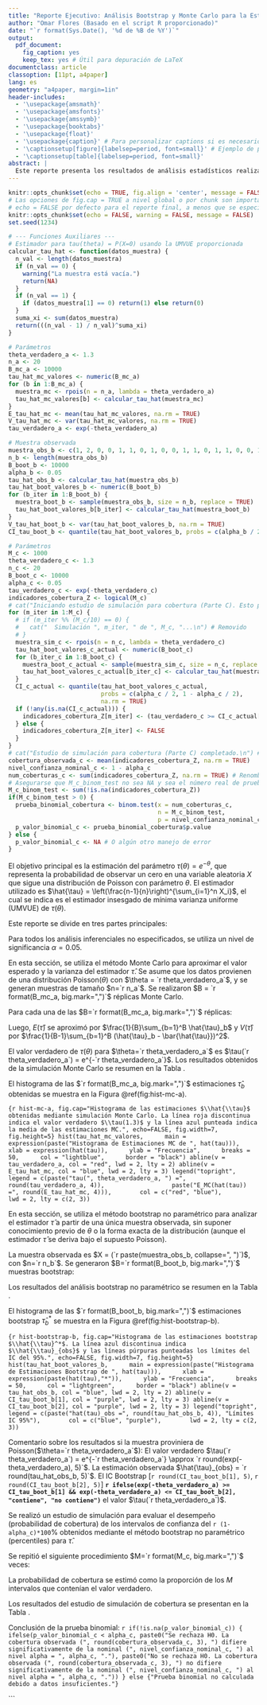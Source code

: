 ```yaml
---
title: "Reporte Ejecutivo: Análisis Bootstrap y Monte Carlo para la Estimación de $\tau(\theta) = P(X=0)$ en una Distribución Poisson"
author: "Omar Flores (Basado en el script R proporcionado)"
date: "`r format(Sys.Date(), '%d de %B de %Y')`"
output: 
  pdf_document:
    fig_caption: yes
    keep_tex: yes # Útil para depuración de LaTeX
documentclass: article
classoption: [11pt, a4paper]
lang: es
geometry: "a4paper, margin=1in"
header-includes:
  - '\usepackage{amsmath}'
  - '\usepackage{amsfonts}'
  - '\usepackage{amssymb}'
  - '\usepackage{booktabs}'
  - '\usepackage{float}'
  - '\usepackage{caption}' # Para personalizar captions si es necesario
  - '\captionsetup[figure]{labelsep=period, font=small}' # Ejemplo de personalización
  - '\captionsetup[table]{labelsep=period, font=small}'
abstract: |
  Este reporte presenta los resultados de análisis estadísticos realizados para estimar el parámetro $\tau(\theta) = e^{-\theta} = P(X=0)$ de una distribución Poisson, utilizando el estimador UMVUE $\hat{\tau} = \left(\frac{n-1}{n}\right)^{\sum X_i}$. Se aplicaron métodos de Monte Carlo y bootstrap no paramétrico según lo especificado, y se evaluó el desempeño de los intervalos de confianza bootstrap. Todos los análisis se implementaron en R, utilizando `set.seed(1234)` para reproducibilidad. Las cifras y tablas aquí presentadas se derivan de la ejecución de dicho script.
---
```


```r
knitr::opts_chunk$set(echo = TRUE, fig.align = 'center', message = FALSE, warning = FALSE)
# Las opciones de fig.cap = TRUE a nivel global o por chunk son importantes para que las captions de R se usen.
# echo = FALSE por defecto para el reporte final, a menos que se especifique lo contrario.
knitr::opts_chunk$set(echo = FALSE, warning = FALSE, message = FALSE) 
set.seed(1234)
```

```r
# --- Funciones Auxiliares ---
# Estimador para tau(theta) = P(X=0) usando la UMVUE proporcionada
calcular_tau_hat <- function(datos_muestra) {
  n_val <- length(datos_muestra)
  if (n_val == 0) {
    warning("La muestra está vacía.")
    return(NA) 
  }
  if (n_val == 1) { 
    if (datos_muestra[1] == 0) return(1) else return(0)
  }
  suma_xi <- sum(datos_muestra)
  return(((n_val - 1) / n_val)^suma_xi)
}
```

```r
# Parámetros
theta_verdadero_a <- 1.3
n_a <- 20
B_mc_a <- 10000
tau_hat_mc_valores <- numeric(B_mc_a)
for (b in 1:B_mc_a) {
  muestra_mc <- rpois(n = n_a, lambda = theta_verdadero_a)
  tau_hat_mc_valores[b] <- calcular_tau_hat(muestra_mc)
}
E_tau_hat_mc <- mean(tau_hat_mc_valores, na.rm = TRUE)
V_tau_hat_mc <- var(tau_hat_mc_valores, na.rm = TRUE)
tau_verdadero_a <- exp(-theta_verdadero_a)
```

```r
# Muestra observada
muestra_obs_b <- c(1, 2, 0, 0, 1, 1, 0, 1, 0, 0, 1, 1, 0, 1, 1, 0, 0, 1, 1, 0)
n_b <- length(muestra_obs_b)
B_boot_b <- 10000
alpha_b <- 0.05 
tau_hat_obs_b <- calcular_tau_hat(muestra_obs_b)
tau_hat_boot_valores_b <- numeric(B_boot_b)
for (b_iter in 1:B_boot_b) {
  muestra_boot_b <- sample(muestra_obs_b, size = n_b, replace = TRUE)
  tau_hat_boot_valores_b[b_iter] <- calcular_tau_hat(muestra_boot_b)
}
V_tau_hat_boot_b <- var(tau_hat_boot_valores_b, na.rm = TRUE)
CI_tau_boot_b <- quantile(tau_hat_boot_valores_b, probs = c(alpha_b / 2, 1 - alpha_b / 2), na.rm = TRUE)
```

```r
# Parámetros
M_c <- 1000 
theta_verdadero_c <- 1.3
n_c <- 20
B_boot_c <- 10000 
alpha_c <- 0.05
tau_verdadero_c <- exp(-theta_verdadero_c)
indicadores_cobertura_Z <- logical(M_c)
# cat("Iniciando estudio de simulación para cobertura (Parte C). Esto puede tardar...\n") # Removido para no imprimir en PDF
for (m_iter in 1:M_c) {
  # if (m_iter %% (M_c/10) == 0) { 
  #   cat("  Simulación ", m_iter, " de ", M_c, "...\n") # Removido
  # }
  muestra_sim_c <- rpois(n = n_c, lambda = theta_verdadero_c)
  tau_hat_boot_valores_c_actual <- numeric(B_boot_c)
  for (b_iter_c in 1:B_boot_c) {
    muestra_boot_c_actual <- sample(muestra_sim_c, size = n_c, replace = TRUE)
    tau_hat_boot_valores_c_actual[b_iter_c] <- calcular_tau_hat(muestra_boot_c_actual)
  }
  CI_c_actual <- quantile(tau_hat_boot_valores_c_actual,
                          probs = c(alpha_c / 2, 1 - alpha_c / 2),
                          na.rm = TRUE) 
  if (!any(is.na(CI_c_actual))) { 
    indicadores_cobertura_Z[m_iter] <- (tau_verdadero_c >= CI_c_actual[1] && tau_verdadero_c <= CI_c_actual[2])
  } else {
    indicadores_cobertura_Z[m_iter] <- FALSE 
  }
}
# cat("Estudio de simulación para cobertura (Parte C) completado.\n") # Removido
cobertura_observada_c <- mean(indicadores_cobertura_Z, na.rm = TRUE)
nivel_confianza_nominal_c <- 1 - alpha_c
num_coberturas_c <- sum(indicadores_cobertura_Z, na.rm = TRUE) # Renombrado para evitar colisión de namespace
# Asegurarse que M_c_binom_test no sea NA y sea el número real de pruebas válidas si hay NAs en indicadores_cobertura_Z
M_c_binom_test <- sum(!is.na(indicadores_cobertura_Z))
if(M_c_binom_test > 0) {
  prueba_binomial_cobertura <- binom.test(x = num_coberturas_c,
                                          n = M_c_binom_test, 
                                          p = nivel_confianza_nominal_c)
  p_valor_binomial_c <- prueba_binomial_cobertura$p.value
} else {
  p_valor_binomial_c <- NA # O algún otro manejo de error
}
```

\hrulefill

\hrulefill
\vspace{1em}

\section{Introducción}
El objetivo principal es la estimación del parámetro $\tau(\theta) = e^{-\theta}$, que representa la probabilidad de observar un cero en una variable aleatoria $X$ que sigue una distribución de Poisson con parámetro $\theta$. El estimador utilizado es $\hat{\tau} = \left(\frac{n-1}{n}\right)^{\sum_{i=1}^n X_i}$, el cual se indica es el estimador insesgado de mínima varianza uniforme (UMVUE) de $\tau(\theta)$.

Este reporte se divide en tres partes principales:
\begin{enumerate}
    \item \textbf{Simulación Monte Carlo (MC):} Aproximación del valor esperado $E(\hat{\tau})$ y la varianza $V(\hat{\tau})$ cuando $\theta$ es conocido.
    \item \textbf{Bootstrap No Paramétrico:} Estimación de $\tau(\theta)$, $V(\hat{\tau})$ y construcción de un intervalo de confianza para $\tau(\theta)$ a partir de una muestra observada específica, sin asumir conocimiento de $\theta$.
    \item \textbf{Estudio de Simulación de Cobertura:} Evaluación de la probabilidad de cobertura de los intervalos de confianza bootstrap no paramétricos.
\end{enumerate}
Para todos los análisis inferenciales no especificados, se utiliza un nivel de significancia $\alpha = 0.05$.

\section{Parte a: Simulación Monte Carlo (Distribución Conocida)}
En esta sección, se utiliza el método Monte Carlo para aproximar el valor esperado y la varianza del estimador $\hat{\tau}$. Se asume que los datos provienen de una distribución Poisson($\theta$) con $\theta = `r theta_verdadero_a`$, y se generan muestras de tamaño $n=`r n_a`$. Se realizaron $B = `r format(B_mc_a, big.mark=",")`$ réplicas Monte Carlo.

\subsection{Metodología}
Para cada una de las $B=`r format(B_mc_a, big.mark=",")`$ réplicas:
\begin{enumerate}
    \item Se generó una muestra aleatoria $X_1, \dots, X_{`r n_a`}$ de una distribución Poisson($\theta=`r theta_verdadero_a`$).
    \item Se calculó $\hat{\tau}_b = \left(\frac{`r n_a`-1}{`r n_a`}\right)^{\sum X_i}$ para la muestra $b$.
\end{enumerate}
Luego, $E(\hat{\tau})$ se aproximó por $\frac{1}{B}\sum_{b=1}^B \hat{\tau}_b$ y $V(\hat{\tau})$ por $\frac{1}{B-1}\sum_{b=1}^B (\hat{\tau}_b - \bar{\hat{\tau}})^2$.

\subsection{Resultados}
El valor verdadero de $\tau(\theta)$ para $\theta=`r theta_verdadero_a`$ es $\tau(`r theta_verdadero_a`) = e^{-`r theta_verdadero_a`}$.
Los resultados obtenidos de la simulación Monte Carlo se resumen en la Tabla \ref{tab:mc_results}.

\begin{table}[H]
    \centering
    \caption{Resultados de la Simulación Monte Carlo para $\hat{\tau}$ ($\theta=`r theta_verdadero_a`$, $n=`r n_a`$, $B=`r format(B_mc_a, big.mark=",")`$)}
    \label{tab:mc_results}
    \begin{tabular}{lc}
        \toprule
        Métrica & Valor \\
        \midrule
        Valor verdadero $\tau(`r theta_verdadero_a`) = e^{-`r theta_verdadero_a`}$ & `r sprintf("%.5f", tau_verdadero_a)` \\
        Estimación MC de $E(\hat{\tau})$ & `r sprintf("%.5f", E_tau_hat_mc)` \\
        Estimación MC de $V(\hat{\tau})$ & `r sprintf("%.7f", V_tau_hat_mc)` \\
        \bottomrule
    \end{tabular}
\end{table}

El histograma de las $`r format(B_mc_a, big.mark=",")`$ estimaciones $\hat{\tau}_b$ obtenidas se muestra en la Figura \@ref(fig:hist-mc-a).

```{r hist-mc-a, fig.cap="Histograma de las estimaciones $\\hat{\\tau}$ obtenidas mediante simulación Monte Carlo. La línea roja discontinua indica el valor verdadero $\\tau(1.3)$ y la línea azul punteada indica la media de las estimaciones MC.", echo=FALSE, fig.width=7, fig.height=5}
hist(tau_hat_mc_valores,
     main = expression(paste("Histograma de Estimaciones MC de ", hat(tau))),
     xlab = expression(hat(tau)),
     ylab = "Frecuencia",
     breaks = 50,
     col = "lightblue",
     border = "black")
abline(v = tau_verdadero_a, col = "red", lwd = 2, lty = 2)
abline(v = E_tau_hat_mc, col = "blue", lwd = 2, lty = 3)
legend("topright",
       legend = c(paste("tau(", theta_verdadero_a, ") =", round(tau_verdadero_a, 4)),
                  paste("E_MC(hat(tau)) =", round(E_tau_hat_mc, 4))),
       col = c("red", "blue"),
       lwd = 2, lty = c(2, 3))
```

\section{Parte b: Bootstrap No Paramétrico (Muestra Observada)}
En esta sección, se utiliza el método bootstrap no paramétrico para analizar el estimador $\hat{\tau}$ a partir de una única muestra observada, sin suponer conocimiento previo de $\theta$ o la forma exacta de la distribución (aunque el estimador $\hat{\tau}$ se deriva bajo el supuesto Poisson).

\subsection{Datos y Metodología}
La muestra observada es $X = (`r paste(muestra_obs_b, collapse=", ")`)$, con $n=`r n_b`$.
Se generaron $B=`r format(B_boot_b, big.mark=",")`$ muestras bootstrap:
\begin{enumerate}
    \item Se calculó $\hat{\tau}_{obs}$ a partir de la muestra original.
    \item Para cada una de las $B=`r format(B_boot_b, big.mark=",")`$ réplicas bootstrap:
    \begin{enumerate}
        \item Se generó una muestra bootstrap $X_1^*, \dots, X_{`r n_b`}^*$ muestreando con reemplazo de la muestra observada $X$.
        \item Se calculó $\hat{\tau}_b^*$ para la muestra bootstrap $b$.
    \end{enumerate}
    \item La varianza de $\hat{\tau}$ se estimó como la varianza de las $\hat{\tau}_b^*$.
    \item Se construyó un intervalo de confianza (IC) del `r (1-alpha_b)*100`\% para $\tau(\theta)$ utilizando el método de los percentiles sobre las $\hat{\tau}_b^*$.
\end{enumerate}

\subsection{Resultados}
Los resultados del análisis bootstrap no paramétrico se resumen en la Tabla \ref{tab:boot_results_b}.

\begin{table}[H]
    \centering
    \caption{Resultados del Bootstrap No Paramétrico para $\hat{\tau}$ (Muestra observada, $n=`r n_b`$, $B=`r format(B_boot_b, big.mark=",")`$)}
    \label{tab:boot_results_b}
    \begin{tabular}{lc}
        \toprule
        Métrica & Valor \\
        \midrule
        Estimación $\hat{\tau}_{obs}$ (de la muestra original) & `r sprintf("%.5f", tau_hat_obs_b)` \\
        Estimación Bootstrap de $V(\hat{\tau})$ & `r sprintf("%.7f", V_tau_hat_boot_b)` \\
        IC del `r (1-alpha_b)*100`\% para $\tau(\theta)$ (percentiles) & (`r sprintf("%.5f", CI_tau_boot_b[1])`, `r sprintf("%.5f", CI_tau_boot_b[2])`) \\
        \bottomrule
    \end{tabular}
\end{table}

El histograma de las $`r format(B_boot_b, big.mark=",")`$ estimaciones bootstrap $\hat{\tau}_b^*$ se muestra en la Figura \@ref(fig:hist-bootstrap-b).

```{r hist-bootstrap-b, fig.cap="Histograma de las estimaciones bootstrap $\\hat{\\tau}^*$. La línea azul discontinua indica $\\hat{\\tau}_{obs}$ y las líneas púrpuras punteadas los límites del IC del 95%.", echo=FALSE, fig.width=7, fig.height=5}
hist(tau_hat_boot_valores_b,
     main = expression(paste("Histograma de Estimaciones Bootstrap de ", hat(tau))),
     xlab = expression(paste(hat(tau),"*")),
     ylab = "Frecuencia",
     breaks = 50,
     col = "lightgreen",
     border = "black")
abline(v = tau_hat_obs_b, col = "blue", lwd = 2, lty = 2)
abline(v = CI_tau_boot_b[1], col = "purple", lwd = 2, lty = 3)
abline(v = CI_tau_boot_b[2], col = "purple", lwd = 2, lty = 3)
legend("topright",
       legend = c(paste("hat(tau)_obs =", round(tau_hat_obs_b, 4)), "Límites IC 95%"),
       col = c("blue", "purple"),
       lwd = 2, lty = c(2, 3))
```

Comentario sobre los resultados si la muestra proviniera de Poisson($\theta=`r theta_verdadero_a`$):
El valor verdadero $\tau(`r theta_verdadero_a`) = e^{-`r theta_verdadero_a`} \approx `r round(exp(-theta_verdadero_a), 5)`$.
La estimación observada $\hat{\tau}_{obs} = `r round(tau_hat_obs_b, 5)`$.
El IC Bootstrap [`r round(CI_tau_boot_b[1], 5)`, `r round(CI_tau_boot_b[2], 5)`] **`r ifelse(exp(-theta_verdadero_a) >= CI_tau_boot_b[1] && exp(-theta_verdadero_a) <= CI_tau_boot_b[2], "contiene", "no contiene")`** el valor $\tau(`r theta_verdadero_a`)$.

\section{Parte c: Estudio de Simulación para Cobertura del IC Bootstrap}
Se realizó un estudio de simulación para evaluar el desempeño (probabilidad de cobertura) de los intervalos de confianza del `r (1-alpha_c)*100`\% obtenidos mediante el método bootstrap no paramétrico (percentiles) para $\hat{\tau}$.

\subsection{Metodología}
Se repitió el siguiente procedimiento $M=`r format(M_c, big.mark=",")`$ veces:
\begin{enumerate}
    \item Se generó una muestra aleatoria de tamaño $n=`r n_c`$ de una distribución Poisson($\theta=`r theta_verdadero_c`$). El verdadero valor del parámetro de interés es $\tau(`r theta_verdadero_c`) = e^{-`r theta_verdadero_c`}$.
    \item Con esta muestra generada, se construyó un intervalo de confianza del `r (1-alpha_c)*100`\% para $\tau(\theta)$ usando el método bootstrap no paramétrico con $B=`r format(B_boot_c, big.mark=",")`$ réplicas (como en la Parte b).
    \item Se verificó si el intervalo de confianza resultante contenía el valor verdadero $\tau(`r theta_verdadero_c`)$.
\end{enumerate}
La probabilidad de cobertura se estimó como la proporción de los $M$ intervalos que contenían el valor verdadero.

\subsection{Resultados}
Los resultados del estudio de simulación de cobertura se presentan en la Tabla \ref{tab:coverage_results_c}.

\begin{table}[H]
    \centering
    \caption{Resultados del Estudio de Simulación de Cobertura del IC Bootstrap ($M=`r format(M_c, big.mark=",")`$ sims, $\theta=`r theta_verdadero_c`$, $n=`r n_c`$, $B=`r format(B_boot_c, big.mark=",")`$ por IC)}
    \label{tab:coverage_results_c}
    \begin{tabular}{lc}
        \toprule
        Métrica & Valor \\
        \midrule
        Nivel de Confianza Nominal & `r sprintf("%.2f", nivel_confianza_nominal_c)` \\
        Probabilidad de Cobertura Observada & `r sprintf("%.4f", cobertura_observada_c)` \\
        Número de ICs que cubrieron $\tau(`r theta_verdadero_c`)$ (de $M=`r format(M_c_binom_test, big.mark=",")`$) & `r num_coberturas_c` \\
        $p$-valor (Prueba Binomial $H_0$: Cobertura = `r sprintf("%.2f", nivel_confianza_nominal_c)`) & `r if(!is.na(p_valor_binomial_c)) sprintf("%.4f", p_valor_binomial_c) else "N/A"` \\
        \bottomrule
    \end{tabular}
\end{table}

Conclusión de la prueba binomial: `r if(!is.na(p_valor_binomial_c)) { ifelse(p_valor_binomial_c < alpha_c, paste0("Se rechaza H0. La cobertura observada (", round(cobertura_observada_c, 3), ") difiere significativamente de la nominal (", nivel_confianza_nominal_c, ") al nivel alpha = ", alpha_c, "."), paste0("No se rechaza H0. La cobertura observada (", round(cobertura_observada_c, 3), ") no difiere significativamente de la nominal (", nivel_confianza_nominal_c, ") al nivel alpha = ", alpha_c, ".")) } else {"Prueba binomial no calculada debido a datos insuficientes."}`


\vspace{2em}
\hrulefill
```
